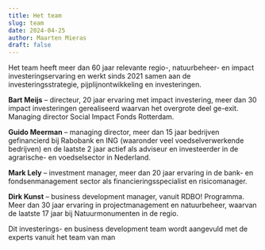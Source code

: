 ```yaml
---
title: Het team
slug: team
date: 2024-04-25
author: Maarten Mieras
draft: false
---
```


Het team heeft meer dan 60 jaar relevante regio-,
natuurbeheer- en impact investeringservaring en werkt sinds
2021 samen aan de investeringsstrategie, pijplijnontwikkeling
en investeringen.

**Bart Meijs** – directeur, 20 jaar ervaring met impact
investering, meer dan 30 impact investeringen gerealiseerd
waarvan het overgrote deel ge-exit. Managing director Social
Impact Fonds Rotterdam.

**Guido Meerman** – managing director, meer dan 15 jaar
bedrijven gefinancierd bij Rabobank en ING (waaronder veel
voedselverwerkende bedrijven) en de laatste 2 jaar actief als
adviseur en investeerder in de agrarische- en voedselsector
in Nederland.

**Mark Lely** – investment manager, meer dan 20 jaar
ervaring in de bank- en fondsenmanagement sector als
financieringsspecialist en risicomanager.

**Dirk Kunst** – business development manager, vanuit
RDBO! Programma. Meer dan 30 jaar ervaring in
projectmanagement en natuurbeheer, waarvan de laatste 17
jaar bij Natuurmonumenten in de regio.

Dit investerings- en business development team wordt
aangevuld met de experts vanuit het team van man
